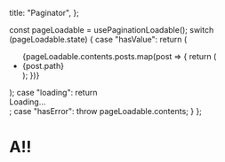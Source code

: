 
  title: "Paginator",
};

  const pageLoadable = usePaginationLoadable();
  switch (pageLoadable.state) {
    case "hasValue":
      return (
        <ul>
          {pageLoadable.contents.posts.map(post => {
            return (
              <li key={post.path}>
                <Link to={post.path}>{post.path}</Link>
              </li>
            );
          })}
        </ul>
      );
    case "loading":
      return <div>Loading...</div>;
    case "hasError":
      throw pageLoadable.contents;
  }
};

# A!!

<Page />
